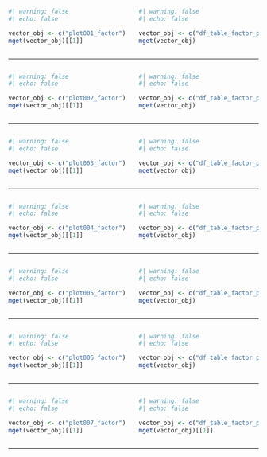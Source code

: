 ::: {.columns}
::: {.column width="50%"}
```r
#| warning: false
#| echo: false

vector_obj <- c("plot001_factor")
mget(vector_obj)[[1]]

```
:::

::: {.column width="50%"}
```r
#| warning: false
#| echo: false

vector_obj <- c("df_table_factor_plot001")
mget(vector_obj)
```
:::
:::

***



::: {.columns}
::: {.column width="50%"}
```r
#| warning: false
#| echo: false

vector_obj <- c("plot002_factor")
mget(vector_obj)[[1]]
```
:::

::: {.column width="50%"}
```r
#| warning: false
#| echo: false

vector_obj <- c("df_table_factor_plot002")
mget(vector_obj)
```
:::
:::

***

::: {.columns}
::: {.column width="50%"}
```r
#| warning: false
#| echo: false

vector_obj <- c("plot003_factor")
mget(vector_obj)[[1]]
```
:::

::: {.column width="50%"}
```r
#| warning: false
#| echo: false

vector_obj <- c("df_table_factor_plot003")
mget(vector_obj)
```
:::
:::

***

::: {.columns}
::: {.column width="50%"}
```r
#| warning: false
#| echo: false

vector_obj <- c("plot004_factor")
mget(vector_obj)[[1]]
```
:::

::: {.column width="50%"}
```r
#| warning: false
#| echo: false

vector_obj <- c("df_table_factor_plot004")
mget(vector_obj)
```
:::
:::

***

::: {.columns}
::: {.column width="50%"}
```r
#| warning: false
#| echo: false

vector_obj <- c("plot005_factor")
mget(vector_obj)[[1]]
```
:::

::: {.column width="50%"}
```r
#| warning: false
#| echo: false

vector_obj <- c("df_table_factor_plot005")
mget(vector_obj)
```
:::
:::

***

::: {.columns}
::: {.column width="50%"}
```r
#| warning: false
#| echo: false

vector_obj <- c("plot006_factor")
mget(vector_obj)[[1]]
```
:::

::: {.column width="50%"}
```r
#| warning: false
#| echo: false

vector_obj <- c("df_table_factor_plot006")
mget(vector_obj)
```
:::
:::

***

::: {.columns}
::: {.column width="50%"}
```r
#| warning: false
#| echo: false

vector_obj <- c("plot007_factor")
mget(vector_obj)[[1]]
```
:::

::: {.column width="50%"}
```r
#| warning: false
#| echo: false

vector_obj <- c("df_table_factor_plot007")
mget(vector_obj)[[1]]
```
:::
:::

***


